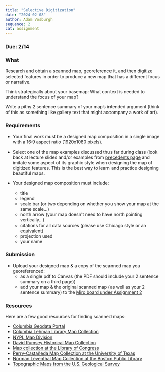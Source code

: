 ```yaml
---
title: "Selective Digitization"
date: "2024-02-08"
author: Adam Vosburgh
sequence: 2
cat: assignment
---
```


### Due: 2/14

### What

Research and obtain a scanned map, georeference it, and then digitize selected features in order to produce a new map that has a different focus or narrative.  

Think strategically about your basemap: What context is needed to understand the focus of your map? 

Write a pithy 2 sentence summary of your map’s intended argument (think of this as something like gallery text that might accompany a work of art).

### Requirements

- Your final work must be a designed map composition in a single image with a 16:9 aspect ratio (1920x1080 pixels).
- Select one of the map examples discussed thus far during class (look back at lecture slides and/or examples from [precedents page](../resources/precedents-examples) and imitate some aspect of its graphic style when designing the map of digitized features. This is the best way to learn and practice designing beautiful maps.

- Your designed map composition must include:
  - title
  - legend
  - scale bar (or two depending on whether you show your map at the same scale...)
  - north arrow (your map doesn't need to have north pointing vertically...)
  - citations for all data sources (please use Chicago style or an equivalent)  
  - projection used
  - your name  

### Submission

- Upload your designed map & a copy of the scanned map you georeferenced:
  - as a single pdf to Canvas (the PDF should include your 2 sentence summary on a third page))
  - add your map & the original scanned map (as well as your 2 sentence summary) to the [Miro board under Assignment 2](https://miro.com/app/board/uXjVN3iSktE=/)


### Resources

Here are a few good resources for finding scanned maps: 


- [Columbia Geodata Portal](https://geodata.library.columbia.edu)
- [Columbia Lehman Library Map Collection](https://library.columbia.edu/libraries/maps.html)
- [NYPL Map Division](https://www.nypl.org/about/divisions/map-division)
- [David Rumsey Historical Map Collection](https://www.davidrumsey.com)
- [Map collection at the Library of Congress](http://memory.loc.gov/ammem/gmdhtml/gmdhome.html)
- [Perry-Castañeda Map Collection at the University of Texas](http://www.lib.utexas.edu/maps/)
- [Norman Leventhal Map Collection at the Boston Public Library](http://maps.bpl.org/)
- [Topographic Maps from the U.S. Geological Survey](http://store.usgs.gov/b2c_usgs/usgs/maplocator/%28xcm=r3standardpitrex_prd&layout=6_1_61_48&uiarea=2&ctype=areaDetails&carea=%24ROOT%29/.do)